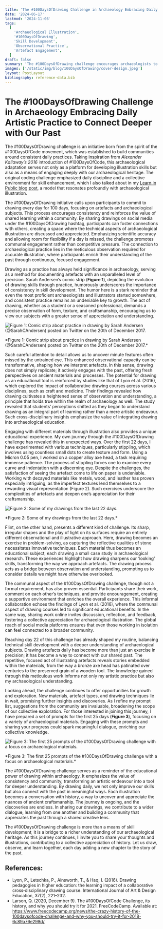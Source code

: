 ```yaml
---
title: 'The #100DaysOfDrawing Challenge in Archaeology Embracing Daily Artistic Practice to Connect Deeper with Our Past'
date: '2024-06-17'
lastmod: '2024-11-03'
tags:
  [
    'Archaeological Illustration',
    '#100DaysOfDrawing',
    'Skill Development',
    'Observational Practice',
    'Artefact Engagement',
  ]
draft: false
summary: 'The #100DaysOfDrawing challenge encourages archaeologists to draw daily for 100 days, enhancing both technical illustration skills and deeper engagement with archaeological materials. It highlights the value of consistent practice, fostering a supportive community that shares insights and techniques while appreciating the nuances of ancient craftsmanship. This challenge transforms drawing into an educational tool that bridges the gap between observation and a profound understanding of artefacts.'
images: ['/static/img/blog/100DaysOfDrawing/cover-design.jpeg']
layout: PostLayout
bibliography: reference-data.bib
---
```


# The #100DaysOfDrawing Challenge in Archaeology Embracing Daily Artistic Practice to Connect Deeper with Our Past

The #100DaysOfDrawing challenge is an initiative born from the spirit of the #100DaysOfCode movement, which was established to build communities around consistent daily practices. Taking inspiration from _Alexander Kallaway’s 2016_ introduction of #100DaysOfCode, this archaeological adaptation serves not only as a platform for developing illustration skills but also as a means of engaging deeply with our archaeological heritage. The original coding challenge emphasized daily discipline and a collective environment for skill enhancement, which I also talked about in my [Learn in Public blog post](https://www.archaeoink.com/blog/learn-in-public), a model that resonates profoundly with archaeological illustration.

The #100DaysOfDrawing initiative calls upon participants to commit to drawing every day for 100 days, focusing on artefacts and archaeological subjects. This process encourages consistency and reinforces the value of shared learning within a community. By sharing drawings on social media under the #100DaysOfDrawing hashtag, participants can foster connections with others, creating a space where the technical aspects of archaeological illustration are discussed and appreciated. Emphasizing scientific accuracy and allowing room for flexibility if a day is missed, the challenge promotes communal engagement rather than competitive pressure. The connection to archaeological practice lies in the meticulous observation required for accurate illustration, where participants enrich their understanding of the past through continuous, focused engagement.

Drawing as a practice has always held significance in archaeology, serving as a method for documenting artefacts with an unparalleled level of precision. Sarah Andersen’s comic strip (**Figure 1**), depicting the evolution of drawing skills through practice, humorously underscores the importance of consistency in skill development. The humor here is a stark reminder that even the most proficient archaeologists and illustrators started somewhere, and consistent practice remains an undeniable key to growth. The act of drawing, whether as a student or a seasoned professional, demands a precise observation of form, texture, and craftsmanship, encouraging us to view our subjects with a greater sense of appreciation and understanding.

![Figure 1: Comic strip about practice in drawing by Sarah Andersen (@SarahCAndersen) posted on Twitter on the 20th of December 2017.](/static/img/blog/100DaysOfDrawing/figure1-sarah-andersen-comic.jpeg)

<div className="bottom-8 text-sm">
  *Figure 1: Comic strip about practice in drawing by Sarah Andersen (@SarahCAndersen) posted on
  Twitter on the 20th of December 2017.*
</div>

Such careful attention to detail allows us to uncover minute features often missed by the untrained eye. This enhanced observational capacity can be transformative, shaping how we interpret artefacts. In this sense, drawing does not simply replicate; it actively engages with the past, offering fresh perspectives on ancient materials and processes. The potential for drawing as an educational tool is reinforced by studies like that of Lyon et al. (2016), which explored the impact of collaborative drawing courses across various disciplines, such as craft and medicine. Their findings revealed how drawing cultivates a heightened sense of observation and understanding, a principle that holds true within the realm of archaeology as well. The study revealed that students’ perceptions shifted as they began to understand drawing as an integral part of learning rather than a mere artistic endeavour. Such cross-disciplinary insights emphasize the value of integrating drawing into archaeological education.

Engaging with different materials through illustration also provides a unique educational experience. My own journey through the #100DaysOfDrawing challenge has revealed this in unexpected ways. Over the first 22 days, I have experimented with various techniques, particularly stippling, which involves using countless small dots to create texture and form. Using a Micron 0.05 pen, I worked on a copper alloy axe head, a task requiring immense patience. The process of stippling forces one to examine every curve and indentation with a discerning eye. Despite the challenges, the satisfaction of seeing the artefact come to life on paper is undeniable. Working with decayed materials like metals, wood, and leather has proven especially intriguing, as the imperfect textures lend themselves to a rewarding visual representation (Figure 2). Such exercises underscore the complexities of artefacts and deepen one’s appreciation for their craftsmanship.

![Figure 2: Some of my drawings from the last 22 days.](/static/img/blog/100DaysOfDrawing/figure2-some-drawings.jpeg)

<div className="bottom-8 text-sm">*Figure 2: Some of my drawings from the last 22 days.*</div>

Flint, on the other hand, presents a different kind of challenge. Its sharp, irregular shapes and the play of light on its surfaces require an entirely different observational and illustrative approach. Here, drawing becomes an exercise in problem-solving, as capturing the reflective qualities of stone necessitates innovative techniques. Each material thus becomes an educational subject, each drawing a small case study in archaeological research. These experiences highlight how drawing sharpens our ‘looking’ skills, transforming the way we approach artefacts. The drawing process acts as a bridge between observation and understanding, prompting us to consider details we might have otherwise overlooked.

The communal aspect of the #100DaysOfDrawing challenge, though not a formal requirement, has also proven essential. Participants share their work, comment on each other’s techniques, and provide encouragement, creating a supportive environment that enriches the overall experience. This informal collaboration echoes the findings of Lyon et al. (2016), where the communal aspect of drawing courses led to significant educational benefits. In the same way, sharing work online invites discussion, reflection, and feedback, fostering a collective appreciation for archaeological illustration. The global reach of social media platforms ensures that even those working in isolation can feel connected to a broader community.

Reaching day 22 of this challenge has already shaped my routine, balancing technical skill development with a deeper understanding of archaeological subjects. Drawing artefacts daily has become more than just an exercise in precision; it has become a way to connect with our shared past. The repetitive, focused act of illustrating artefacts reveals stories embedded within the materials, from the way a bronze axe head has patinated over centuries to the preserved grain of a wooden tool. The knowledge gained through this meticulous work informs not only my artistic practice but also my archaeological understanding.

Looking ahead, the challenge continues to offer opportunities for growth and exploration. New materials, artefact types, and drawing techniques lie in wait, promising further insights and discoveries. As I refine my prompt list, suggestions from the community are invaluable, broadening the scope of our collective exploration. For those interested in joining this journey, I have prepared a set of prompts for the first 25 days (**Figure 3**), focusing on a variety of archaeological materials. Engaging with these prompts and sharing your progress could spark meaningful dialogue, enriching our collective knowledge.

![Figure 3: The first 25 prompts of the #100DaysOfDrawing challenge with a focus on archaeological materials.](/static/img/blog/100DaysOfDrawing/figure3-prompts.jpeg)

<div className="bottom-8 text-sm">
  *Figure 3: The first 25 prompts of the #100DaysOfDrawing challenge with a focus on archaeological
  materials.*
</div>

The #100DaysOfDrawing challenge serves as a reminder of the educational power of drawing within archaeology. It emphasizes the value of consistency and community, transforming an artistic endeavour into a tool for deeper understanding. By drawing daily, we not only improve our skills but also connect with the past in meaningful ways. Each illustration becomes a conversation with history, a way to uncover and appreciate the nuances of ancient craftsmanship. The journey is ongoing, and the discoveries are endless. In sharing our drawings, we contribute to a wider dialogue, learning from one another and building a community that appreciates the past through a shared creative lens.

The #100DaysOfDrawing challenge is more than a means of skill development; it is a bridge to a richer understanding of our archaeological heritage. As this journey continues, I invite you to share your thoughts and illustrations, contributing to a collective appreciation of history. Let us draw, observe, and learn together, each day adding a new chapter to the story of the past.

## References:

- Lyon, P., Letschka, P., Ainsworth, T., & Haq, I. (2016). Drawing pedagogies in higher education: the learning impact of a collaborative cross‐disciplinary drawing course. International Journal of Art & Design Education, 37(2), 221–232.
- Larson, Q. (2020, December 9). The #100DaysOfCode Challenge, its history, and why you should try it for 2021. FreeCodeCamp. Available at: https://www.freecodecamp.org/news/the-crazy-history-of-the-100daysofcode-challenge-and-why-you-should-try-it-for-2018-6c89a76e298d/
